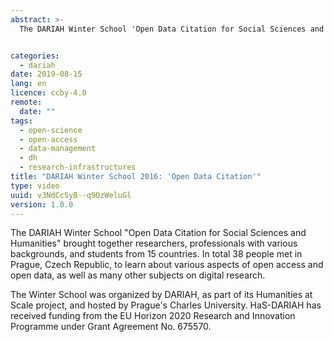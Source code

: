 ```yaml
---
abstract: >-
  The DARIAH Winter School 'Open Data Citation for Social Sciences and Humanities' brought together researchers, professionals with various backgrounds, and students from 15 countries. In total 38 people met in Prague, Czech Republic, to learn about various aspects of open access and open data, as well as many other subjects on digital research.


categories:
  - dariah
date: 2019-08-15
lang: en
licence: ccby-4.0
remote:
  date: ""
tags:
  - open-science
  - open-access
  - data-management
  - dh
  - research-infrastructures
title: "DARIAH Winter School 2016: 'Open Data Citation'"
type: video
uuid: v3NdCcSyB--q9OzWeluGl
version: 1.0.0
---
```


The DARIAH Winter School "Open Data Citation for Social Sciences and Humanities" brought together researchers, professionals with various backgrounds, and students from 15 countries. In total 38 people met in Prague, Czech Republic, to learn about various aspects of open access and open data, as well as many other subjects on digital research.

The Winter School was organized by DARIAH, as part of its Humanities at Scale project, and hosted by Prague's Charles University. HaS-DARIAH has received funding from the EU Horizon 2020 Research and Innovation Programme under Grant Agreement No. 675570.

<VideoCard
  title="DARIAH Winter School 2016"
  subtitle="Open Data Citation"
  id="UUaWHmhqO2k"
  image="/assets/images/cms/resources/open-data-citation/open-data-citation.png"
/>

